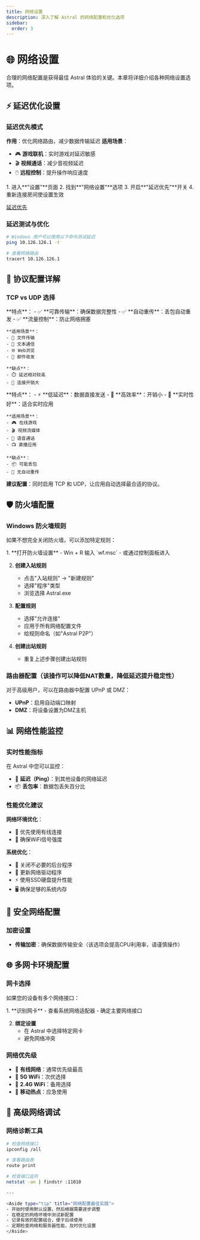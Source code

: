 ```yaml
---
title: 网络设置
description: 深入了解 Astral 的网络配置和优化选项
sidebar:
  order: 3
---
```



# 🌐 网络设置

合理的网络配置是获得最佳 Astral 体验的关键。本章将详细介绍各种网络设置选项。

## ⚡ 延迟优化设置

### 延迟优先模式
**作用**：优化网络路由，减少数据传输延迟
**适用场景**：
- 🎮 **游戏联机**：实时游戏对延迟敏感
- 🎬 **视频通话**：减少音视频延迟
- 🖱️ **远程控制**：提升操作响应速度

<Steps>
1. 进入**"设置"**页面
2. 找到**"网络设置"**选项
3. 开启**"延迟优先"**开关
4. 重新连接房间使设置生效
</Steps>

[延迟优先](/images/MC联机/MC联机-15.png)

### 延迟测试与优化
```bash
# Windows 用户可以使用以下命令测试延迟
ping 10.126.126.1 -t

# 查看网络路由
tracert 10.126.126.1
```

## 🔧 协议配置详解

### TCP vs UDP 选择

<Tabs>
  <TabItem label="TCP协议">
    **特点**：
    - ✅ **可靠传输**：确保数据完整性
    - ✅ **自动重传**：丢包自动重发
    - ✅ **流量控制**：防止网络拥塞
    
    **适用场景**：
    - 📁 文件传输
    - 💬 文本通信
    - 🌐 Web浏览
    - 📧 邮件收发
    
    **缺点**：
    - ⏱️ 延迟相对较高
    - 🔄 连接开销大
  </TabItem>

  <TabItem label="UDP协议">
    **特点**：
    - ⚡ **低延迟**：数据直接发送
    - 🚀 **高效率**：开销小
    - 📡 **实时性好**：适合实时应用
    
    **适用场景**：
    - 🎮 在线游戏
    - 🎬 视频流媒体
    - 🎤 语音通话
    - 📺 直播应用
    
    **缺点**：
    - 📦 可能丢包
    - 🔄 无自动重传
  </TabItem>
</Tabs>

**建议配置**：同时启用 TCP 和 UDP，让应用自动选择最合适的协议。

## 🛡️ 防火墙配置

### Windows 防火墙规则

如果不想完全关闭防火墙，可以添加特定规则：

<Steps>
1. **打开防火墙设置**
   - Win + R 输入 `wf.msc`
   - 或通过控制面板进入

2. **创建入站规则**
   - 点击"入站规则" → "新建规则"
   - 选择"程序"类型
   - 浏览选择 Astral.exe

3. **配置规则**
   - 选择"允许连接"
   - 应用于所有网络配置文件
   - 给规则命名（如"Astral P2P"）

4. **创建出站规则**
   - 重复上述步骤创建出站规则
</Steps>

### 路由器配置（**该操作可以降低NAT数量，降低延迟提升稳定性**）
对于高级用户，可以在路由器中配置 UPnP 或 DMZ：

- **UPnP**：启用自动端口映射
- **DMZ**：将设备设置为DMZ主机

## 📊 网络性能监控

### 实时性能指标
在 Astral 中您可以监控：

- 📡 **延迟（Ping）**：到其他设备的网络延迟
- 📦 **丢包率**：数据包丢失百分比

### 性能优化建议

**网络环境优化**：
- 🔌 优先使用有线连接
- 📶 确保WiFi信号强度

**系统优化**：
- 💾 关闭不必要的后台程序
- 🔄 更新网络驱动程序
- ⚡ 使用SSD硬盘提升性能
- 🖥️ 确保足够的系统内存

## 🔐 安全网络配置

### 加密设置
- **传输加密**：确保数据传输安全（该选项会提高CPU利用率，请谨慎操作）

## 🌐 多网卡环境配置

### 网卡选择
如果您的设备有多个网络接口：

<Steps>
1. **识别网卡**
   - 查看系统网络适配器
   - 确定主要网络接口

2. **绑定设置**
   - 在 Astral 中选择特定网卡
   - 避免网络冲突
</Steps>

### 网络优先级
- 🔌 **有线网络**：通常优先级最高
- 📶 **5G WiFi**：次优选择
- 📡 **2.4G WiFi**：备用选择
- 📱 **移动热点**：应急使用

## 🧪 高级网络调试

### 网络诊断工具
```bash
# 检查网络接口
ipconfig /all

# 查看路由表
route print

# 检查端口监听
netstat -an | findstr :11010

---

<Aside type="tip" title="网络配置最佳实践">
- 开始时使用默认设置，然后根据需要逐步调整
- 在稳定的网络环境中测试新配置
- 记录有效的配置组合，便于后续使用
- 定期检查网络和服务器性能，及时优化设置
</Aside>
